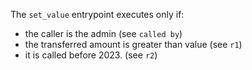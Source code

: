 The `set_value` entrypoint executes only if:
* the caller is the admin (see `called by`)
* the transferred amount is greater than value (see `r1`)
* it is called before 2023. (see `r2`)

